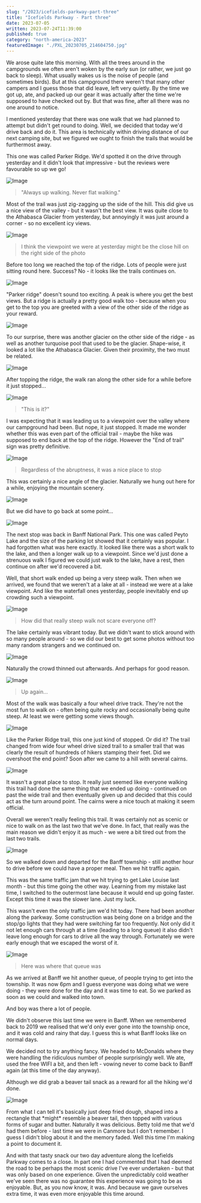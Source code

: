 ```yaml
---
slug: "/2023/icefields-parkway-part-three"
title: "Icefields Parkway - Part three"
date: 2023-07-05
written: 2023-07-24T11:39:00
published: true
category: "north-america-2023"
featuredImage: "./PXL_20230705_214604750.jpg"
---
```


We arose quite late this morning.  With all the trees around in the campgrounds we often aren't woken by the early sun (or rather, we just go back to sleep).  What usually wakes us is the noise of people (and sometimes birds).  But at this campground there weren't that many other campers and I guess those that did leave, left very quietly.  By the time we got up, ate, and packed up our gear it was actually after the time we're supposed to have checked out by.  But that was fine, after all there was no one around to notice.

I mentioned yesterday that there was one walk that we had planned to attempt but didn't get round to doing.  Well, we decided that today we'd drive back and do it.  This area is technically within driving distance of our next camping site, but we figured we ought to finish the trails that would be furthermost away.

This one was called Parker Ridge.  We'd spotted it on the drive through yesterday and it didn't look that impressive - but the reviews were favourable so up we go!

![Image](PXL_20230705_175548951.jpg)

> "Always up walking.  Never flat walking."

Most of the trail was just zig-zagging up the side of the hill.  This did give us a nice view of the valley - but it wasn't the best view.  It was quite close to the Athabasca Glacier from yesterday, but annoyingly it was just around a corner - so no excellent icy views.

![Image](PXL_20230705_181127020.jpg)

> I think the viewpoint we were at yesterday might be the close hill on the right side of the photo

Before too long we reached the top of the ridge.  Lots of people were just sitting round here.  Success?  No - it looks like the trails continues on.

![Image](PXL_20230705_183033293.jpg)

"Parker ridge" doesn't sound too exciting.  A peak is where you get the best views.  But a ridge is actually a pretty good walk too - because when you get to the top you are greeted with a view of the other side of the ridge as your reward.

![Image](PXL_20230705_183635293.jpg)

To our surprise, there was another glacier on the other side of the ridge - as well as another turquoise pool that used to be the glacier.  Shape-wise, it looked a lot like the Athabasca Glacier.  Given their proximity, the two must be related.

![Image](PXL_20230705_184710632.jpg)

After topping the ridge, the walk ran along the other side for a while before it just stopped...

![Image](PXL_20230705_183837046.jpg)

> "This is it?"

I was expecting that it was leading us to a viewpoint over the valley where our campground had been.  But nope, it just stopped.  It made me wonder whether this was even part of the official trail - maybe the hike was supposed to end back at the top of the ridge.  However the "End of trail" sign was pretty definitive.

![Image](PXL_20230705_185048681.jpg)

> Regardless of the abruptness, it was a nice place to stop

This was certainly a nice angle of the glacier.  Naturally we hung out here for a while, enjoying the mountain scenery.

![Image](PXL_20230705_185019015.jpg)

But we did have to go back at some point...

![Image](PXL_20230705_184301648.jpg)

The next stop was back in Banff National Park.  This one was called Peyto Lake and the size of the parking lot showed that it certainly was popular.  I had forgotten what was here exactly.  It looked like there was a short walk to the lake, and then a longer walk up to a viewpoint.  Since we'd just done a strenuous walk I figured we could just walk to the lake, have a rest, then continue on after we'd recovered a bit.

Well, that short walk ended up being a very steep walk.  Then when we arrived, we found that we weren't at a lake at all - instead we were at a lake viewpoint.  And like the waterfall ones yesterday, people inevitably end up crowding such a viewpoint.

![Image](PXL_20230705_210202435.jpg)

> How did that really steep walk not scare everyone off?

The lake certainly was vibrant today.  But we didn't want to stick around with so many people around - so we did our best to get some photos without too many random strangers and we continued on.

![Image](PXL_20230705_210356215.jpg)

Naturally the crowd thinned out afterwards.  And perhaps for good reason.

![Image](PXL_20230705_214607613.jpg)

> Up again...

Most of the walk was basically a four wheel drive track.  They're not the most fun to walk on - often being quite rocky and occasionally being quite steep.  At least we were getting some views though.

![Image](PXL_20230705_214604750.jpg)

Like the Parker Ridge trail, this one just kind of stopped.  Or did it?  The trail changed from wide four wheel drive sized trail to a smaller trail that was clearly the result of hundreds of hikers stamping their feet.  Did we overshoot the end point?  Soon after we came to a hill with several cairns.

![Image](PXL_20230705_220207425.jpg)

It wasn't a great place to stop.  It really just seemed like everyone walking this trail had done the same thing that we ended up doing - continued on past the wide trail and then eventually given up and decided that this could act as the turn around point.  The cairns were a nice touch at making it seem official.

Overall we weren't really feeling this trail.  It was certainly not as scenic or nice to walk on as the last two that we've done.  In fact, that really was the main reason we didn't enjoy it as much - we were a bit tired out from the last two trails.

![Image](PXL_20230705_220325524.jpg)

So we walked down and departed for the Banff township - still another hour to drive before we could have a proper meal.  Then we hit traffic again.

This was the same traffic jam that we hit trying to get Lake Louise last month - but this time going the other way.  Learning from my mistake last time, I switched to the outermost lane because it would end up going faster.  Except this time it was the slower lane.  Just my luck.

This wasn't even the only traffic jam we'd hit today.  There had been another along the parkway.  Some construction was being done on a bridge and the stop/go lights that they had were switching far too frequently.  Not only did it not let enough cars through at a time (leading to a long queue) it also didn't leave long enough for cars to drive all the way through.  Fortunately we were early enough that we escaped the worst of it.

![Image](PXL_20230705_194117810.jpg)

> Here was where that queue was

As we arrived at Banff we hit another queue, of people trying to get into the township.  It was now 6pm and I guess everyone was doing what we were doing - they were done for the day and it was time to eat.  So we parked as soon as we could and walked into town.

And boy was there a lot of people.

We didn't observe this last time we were in Banff.  When we remembered back to 2019 we realised that we'd only ever gone into the township once, and it was cold and rainy that day.  I guess this is what Banff looks like on normal days.

We decided not to try anything fancy.  We headed to McDonalds where they were handling the ridiculous number of people surprisingly well.  We ate, used the free WIFI a bit, and then left - vowing never to come back to Banff again (at this time of the day anyway).

Although we did grab a beaver tail snack as a reward for all the hiking we'd done.

![Image](PXL_20230706_013301208.jpg)

From what I can tell it's basically just deep fried dough, shaped into a rectangle that \*might\* resemble a beaver tail, then topped with various forms of sugar and butter.  Naturally it was delicious.  Betty told me that we'd had them before - last time we were in Canmore but I don't remember.  I guess I didn't blog about it and the memory faded.  Well this time I'm making a point to document it.

And with that tasty snack our two day adventure along the Icefields Parkway comes to a close.  In part one I had commented that I had deemed the road to be perhaps the most scenic drive I've ever undertaken - but that was only based on one experience.  Given the unpredictably cold weather we've seen there was no guarantee this experience was going to be as enjoyable.  But, as you now know, it was.  And because we gave ourselves extra time, it was even more enjoyable this time around.